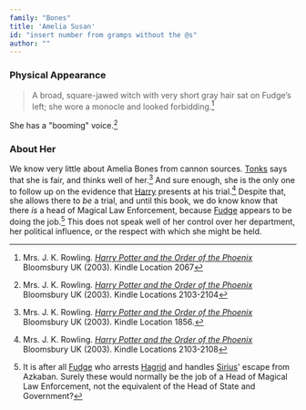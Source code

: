 ```yaml
---
family: "Bones"
title: 'Amelia Susan'
id: "insert number from gramps without the @s"
author: ""
---
```



### Physical Appearance

> A broad, square-jawed witch with very short gray hair sat on Fudge’s left; she wore a monocle and looked forbidding.[^221213-3] 

She has a "booming" voice.[^221213-5]

### About Her

We know very little about Amelia Bones from cannon sources.  [Tonks][] says
that she is fair, and thinks well of her.[^221213-2]  And sure enough, she is
the only one to follow up on the evidence that [Harry][] presents at his
trial.[^221213-4]  Despite that, she allows there to *be* a trial, and until
this book, we do know know that there *is* a head of Magical Law Enforcement,
because [Fudge][] appears to be doing the job.[^221213-6]  This does not speak
well of her control over her department, her political influence, or the
respect with which she might be held.


[^221213-6]: It is after all [Fudge][] who arrests [Hagrid][] and handles
  [Sirius][]' escape from Azkaban.  Surely these would normally be the job of a
  Head of Magical Law Enforcement, not the equivalent of the Head of State and
  Government?

[Fudge]: <../../fudge/cornelius_oswald>

[Tonks]: <../../tonks/nymphadora>

[Harry]: <../../potter/harry_james>

[Hagrid]: <../../hagrid/rubeus>

[Sirius]: <../../black/sirius_iii>

[^221213-2]: Mrs. J. K. Rowling.
    _[Harry Potter and the Order of the Phoenix](https://www.librarything.com/work/115/book/225886709)_
    Bloomsbury UK (2003). Kindle Location 1856.

[^221213-3]: Mrs. J. K. Rowling.
    _[Harry Potter and the Order of the Phoenix](https://www.librarything.com/work/115/book/225886709)_
    Bloomsbury UK (2003). Kindle Location 2067

[^221213-4]: Mrs. J. K. Rowling.
    _[Harry Potter and the Order of the Phoenix](https://www.librarything.com/work/115/book/225886709)_
    Bloomsbury UK (2003). Kindle Locations 2103-2108

[^221213-5]: Mrs. J. K. Rowling.
    _[Harry Potter and the Order of the Phoenix](https://www.librarything.com/work/115/book/225886709)_
    Bloomsbury UK (2003). Kindle Locations 2103-2104

